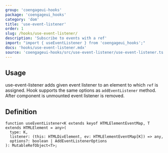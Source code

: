 ```yaml
---
group: 'coengageui-hooks'
package: 'coengageui_hooks'
category: 'dom'
title: 'use-event-listener'
order: 1
slug: /hooks/use-event-listener/
description: 'Subscribe to events with a ref'
import: "import { useEventListener } from 'coengageui_hooks';"
docs: 'hooks/use-event-listener.mdx'
source: 'coengageui-hooks/src/use-event-listener/use-event-listener.ts'
---
```



## Usage

use-event-listener adds given event listener to an element to which `ref` is assigned.
Hook supports the same options as `addEventListener` method.
After component is unmounted event listener is removed.

<Demo data={HooksDemos.useEventListenerDemo} />

## Definition

```tsx
function useEventListener<K extends keyof HTMLElementEventMap, T extends HTMLElement = any>(
  type: K,
  listener: (this: HTMLDivElement, ev: HTMLElementEventMap[K]) => any,
  options?: boolean | AddEventListenerOptions
): MutableRefObject<T>;
```
